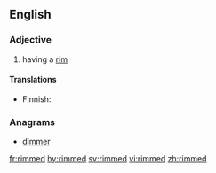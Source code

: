 ==English==

===Adjective===
{{en-adj|-}}

# having a [[rim]]

====Translations====
{{trans-top|having a rim}}
* Finnish: {{t|fi|kehyksellinen}}
{{trans-mid}}
{{trans-bottom}}

===Anagrams===
* [[dimmer#English|dimmer]]

[[fr:rimmed]]
[[hy:rimmed]]
[[sv:rimmed]]
[[vi:rimmed]]
[[zh:rimmed]]